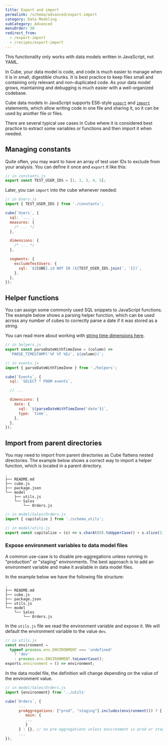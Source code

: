 ```yaml
---
title: Export and import
permalink: /schema/advanced/export-import
category: Data Modeling
subCategory: Advanced
menuOrder: 30
redirect_from:
  - /export-import
  - /recipes/export-import
---
```


<InfoBox>

This functionality only works with data models written in JavaScript, not YAML.

</InfoBox>

In Cube, your data model is code, and code is much easier to manage when it is
in small, digestible chunks. It is best practice to keep files small and
containing only relevant and non-duplicated code. As your data model grows,
maintaining and debugging is much easier with a well-organized codebase.

Cube data models in JavaScript supports ES6-style [`export`][mdn-js-es6-export]
and [`import`][mdn-js-es6-import] statements, which allow writing code in one
file and sharing it, so it can be used by another file or files.

There are several typical use cases in Cube where it is considered best practice
to extract some variables or functions and then import it when needed.

## Managing constants

Quite often, you may want to have an array of test user IDs to exclude from your
analysis. You can define it once and `export` it like this:

```javascript
// in constants.js
export const TEST_USER_IDS = [1, 2, 3, 4, 5];
```

Later, you can `import` into the cube whenever needed:

```javascript
// in Users.js
import { TEST_USER_IDS } from './constants';

cube(`Users`, {
  sql: `...`,
  measures: {
    /* ... */
  },

  dimensions: {
    /* ... */
  },

  segments: {
    excludeTestUsers: {
      sql: `${CUBE}.id NOT IN (${TEST_USER_IDS.join(', ')})`,
    },
  },
});
```

## Helper functions

You can assign some commonly used SQL snippets to JavaScript functions. The
example below shows a parsing helper function, which can be used across any
number of cubes to correctly parse a date if it was stored as a string.

You can read more about working with [string time dimensions
here][ref-schema-string-time-dims].

```javascript
// in helpers.js
export const parseDateWithTimeZone = (column) =>
  `PARSE_TIMESTAMP('%F %T %Ez', ${column})`;
```

```javascript
// in events.js
import { parseDateWithTimeZone } from './helpers';

cube(`Events`, {
  sql: `SELECT * FROM events`,

  // ...

  dimensions: {
    date: {
      sql: `${parseDateWithTimeZone('date')}`,
      type: `time`,
    },
  },
});
```

## Import from parent directories

You may need to import from parent directories as Cube flattens nested
directories. The example below shows a correct way to import a helper function,
which is located in a parent directory.

```tree
.
├── README.md
├── cube.js
├── package.json
└── model
    ├── utils.js
    └── Sales
        └── Orders.js
```

```javascript
// in model/Sales/Orders.js
import { capitalize } from './schema_utils';
```

```javascript
// in model/utils.js
export const capitalize = (s) => s.charAt(0).toUpperCase() + s.slice(1);
```

### Expose environment variables to data model files

A common use-case is to disable pre-aggregations unless running in "production"
or "staging" environments. The best approach is to add an environment variable
and make it available in data model files.

In the example below we have the following file structure:

```tree
.
├── README.md
├── cube.js
├── package.json
├── utils.js
└── model
    └── Sales
        └── Orders.js
```

In the `utils.js` file we read the environment variable and expose it. We will
default the environment variable to the value `dev`.

```javascript
// in utils.js
const environment =
  typeof process.env.ENVIRONMENT === 'undefined'
    ? 'dev'
    : process.env.ENVIRONMENT.toLowerCase();
exports.environment = () => environment;
```

In the data model file, the definition will change depending on the value of the
environment value.

```javascript
// in model/Sales/Orders.js
import {environment} from '../utils'

cube(`Orders`, {
      ...
      preAggregations: ["prod", "staging"].includes(environment()) ? {
         main: {
         ...
         }
      } : {}, // no pre-aggregations unless environment is prod or stagging.
      ...
});
```

[mdn-js-es6-export]:
  https://developer.mozilla.org/en-US/docs/web/javascript/reference/statements/export
[mdn-js-es6-import]:
  https://developer.mozilla.org/en-US/docs/Web/JavaScript/Reference/Statements/import
[ref-schema-string-time-dims]:
  /schema/fundamentals/additional-concepts#string-time-dimensions
